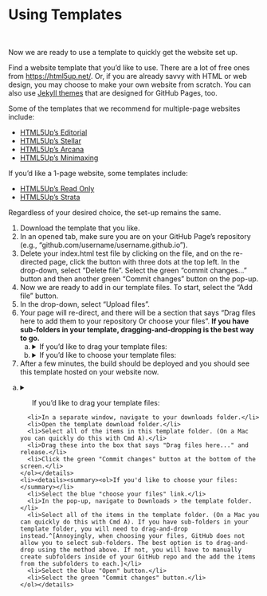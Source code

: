 # Using Templates {.sec-online}

<br>

Now we are ready to use a template to quickly get the website set up. 

Find a website template that you'd like to use. There are a lot of free ones from [https://html5up.net/](https://html5up.net/). Or, if you are already savvy with HTML or web design, you may choose to make your own website from scratch. You can also use [Jekyll themes](https://docs.github.com/en/pages/setting-up-a-github-pages-site-with-jekyll/adding-a-theme-to-your-github-pages-site-using-jekyll) that are designed for GitHub Pages, too.

Some of the templates that we recommend for multiple-page websites include:

* [HTML5Up's Editorial](https://html5up.net/editorial)
* [HTML5Up's Stellar](https://html5up.net/stellar)
* [HTML5Up's Arcana](https://html5up.net/arcana)
* [HTML5Up's Minimaxing](https://html5up.net/minimaxing)

If you'd like a 1-page website, some templates include:

* [HTML5Up's Read Only](https://html5up.net/read-only)
* [HTML5Up's Strata](https://html5up.net/strata)

Regardless of your desired choice, the set-up remains the same.

1. Download the template that you like.
2. In an opened tab, make sure you are on your GitHub Page's repository (e.g., "github.com/username/username.github.io").
3. Delete your index.html test file by clicking on the file, and on the re-directed page, click the button with three dots at the top left. In the drop-down, select "Delete file". Select the green "commit changes..." button and then another green "Commit changes" button on the pop-up.
4. Now we are ready to add in our template files. To start, select the "Add file" button.
5. In the drop-down, select "Upload files".
6. Your page will re-direct, and there will be a section that says "Drag files here to add them to your repository Or choose your files". **If you have sub-folders in your template, dragging-and-dropping is the best way to go.**
  <ol type="a">
    <li>
      <details>
        <summary>If you'd like to drag your template files:</summary>
        <ol>
          <li>TEST 1</li>
          <li>TEST 1</li>
          <li>TEST 1</li>
        </ol>
      </details>
    </li>
    <li>
      <details>
        <summary>If you'd like to choose your template files:</summary>
        <ol>
          <li>TEST 1</li>
          <li>TEST 1</li>
          <li>TEST 1</li>
        </ol>
      </details>
    </li>
  </ol>
7. After a few minutes, the build should be deployed and you should see this template hosted on your website now.

<ol type="a">
    <li><details><summary><ol>If you'd like to drag your template files:</summary></li>
      <li>In a separate window, navigate to your downloads folder.</li>
      <li>Open the template download folder.</li>
      <li>Select all of the items in this template folder. (On a Mac you can quickly do this with Cmd A).</li>
      <li>Drag these into the box that says "Drag files here..." and release.</li>
      <li>Click the green "Commit changes" button at the bottom of the screen.</li>
    </ol></details>
    <li><details><summary><ol>If you'd like to choose your files:</summary></li>
      <li>Select the blue "choose your files" link.</li>
      <li>In the pop-up, navigate to Downloads > the template folder.</li>
      <li>Select all of the items in the template folder. (On a Mac you can quickly do this with Cmd A). If you have sub-folders in your template folder, you will need to drag-and-drop instead.^[Annoyingly, when choosing your files, GitHub does not allow you to select sub-folders. The best option is to drag-and-drop using the method above. If not, you will have to manually create subfolders inside of your GitHub repo and the add the items from the subfolders to each.]</li>
      <li>Select the blue "Open" button.</li>
      <li>Select the green "Commit changes" button.</li>
    </ol></details>
  </ol>
